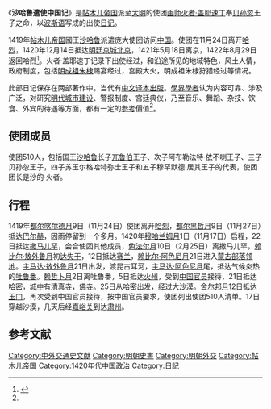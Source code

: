 《'''沙哈鲁遣使中国记'''》是[[帖木儿帝国|帖木儿帝国]]派至[[大明|大明]]的使团[[画师|画师]][[火者·盖耶速丁|火者·盖耶速丁]]奉[[贝孙忽|贝孙忽]]王子之命，以[[波斯语|波斯语]]写成的出使[[日记|日记]]。

1419年[[帖木儿帝国|帖木儿帝国]]國王[[沙哈鲁|沙哈鲁]]派遣庞大使团访问[[中国|中国]]。使团在11月24日离开[[哈烈|哈烈]]，1420年12月14日抵达[[明廷|明廷]][[京城|京城]][[北京|北京]]，1421年5月18日离京，1422年8月29日返回哈烈<ref name="a1">{{Cite journal|last = 
|first = 
|author = 何高济 译
|coauthors = 
|edition=1981年10月第一版
|others=
|date =  
|year = 1981
|month = 
|title =中外关系史名著译丛 海屯行纪 鄂多立克东游录 沙哈鲁遣使中国记
|journal = 
|volume = 
|issue = 
|pages =91—137
|publisher = 中华书局
|location = 北京王府井大街36号
|ignore-isbn-error=true
|issn = 
|pmid = 
|doi = 
|bibcode = 
|oclc =
|id = 
|url =https://archive.org/details/caeking803_gmail_1981/page/n105/mode/2up 
|language =Zh-hans
|quote =统一书号：11018·953}}</ref>{{Rp|104}}。火者·盖耶速丁记录下出使经过，和沿途所见的地域特色，风土人情，政府制度，包括[[明成祖朱棣|明成祖朱棣]]赐宴经过，宫殿大火，明成祖朱棣狩猎经过等情况。

此部日记保存在两部著作中。当代有[[中文|中文]][[译本|译本]][[出版|出版]]。[[學界|學界]][[學者|學者]]认为内容可靠、涉及广泛，对研究[[明代|明代]][[城市|城市]][[建设|建设]]、警报制度、宫廷典仪，乃至音乐、舞蹈、杂技、饮食、外宾的待遇等方面，都有一定的[[参考|参考]]價值<ref name=a1/>{{Rp|94}}。

== 使团成员 ==

使团510人，包括国王[[沙哈鲁|沙哈鲁]]长子[[兀鲁伯|兀鲁伯]]王子、次子阿布勒法特·依不喇王子、三子贝孙忽王子，四子苏玉尔格哈特弥士王子和五子穆罕默德·居其王子的代表，使团团长是沙的·火者。

==行程==
1419年[[都尔喀尔德月|都尔喀尔德月]]9日（11月24日）使团离开[[哈烈|哈烈]]，[[都尔黑哲月|都尔黑哲月]]9日（11月27日）抵达[[巴尔赫|巴尔赫]]，因雨停留到一个多月。1420年[[穆哈兰姆月|穆哈兰姆月]]1日（11月17日）启程，22日抵达[[撒马儿罕|撒马儿罕]]，会合使团其他成员，[[色法尔月|色法尔月]]10日（2月25日）离撒马儿罕，[[赖比尔·敖外鲁月|赖比尔·敖外鲁月]]初[[达失干|达失干]]，12日抵达[[赛兰|赛兰]]，[[赖比尔·阿色尼月|赖比尔·阿色尼月]]21日进入[[蒙古|蒙古]][[部落|部落]][[领地|领地]]。[[主马达·敖外鲁月|主马达·敖外鲁月]]21日出发，渡昆古耳河，[[主马达·阿色尼月|主马达·阿色尼月]]尾，抵达气候炎热的[[吐鲁番|吐鲁番]]。[[赖哲卜月|赖哲卜月]]2日离吐鲁番，5日抵达[[火州|火州]]，受到[[中国|中国]][[官员|官员]]接待，21日抵达[[哈密|哈密]]，[[城中|城中]]有[[清真寺|清真寺]]，[[佛寺|佛寺]]。25日从哈密出发，经过大[[沙漠|沙漠]]。[[舍尔邦月|舍尔邦月]]12日抵达[[玉门|玉门]]，再次受到中国官员接待，按中国官员要求，使团列出使团510人清单。17日穿越沙漠，几天后经[[嘉峪关|嘉峪关]]到达[[肃州|肃州]]。

==参考文献==

{{Reflist|30em}}

[[Category:中外交通史文献|Category:中外交通史文献]]
[[Category:明朝史書|Category:明朝史書]]
[[Category:明朝外交|Category:明朝外交]]
[[Category:帖木儿帝国|Category:帖木儿帝国]]
[[Category:1420年代中国政治|Category:1420年代中国政治]]
[[Category:日記|Category:日記]]